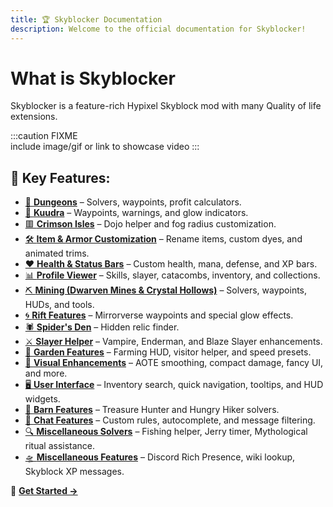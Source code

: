 ```yaml
---
title: 🏆 Skyblocker Documentation
description: Welcome to the official documentation for Skyblocker!
---
```

# What is Skyblocker
Skyblocker is a feature-rich Hypixel Skyblock mod with many Quality of life extensions.

:::caution
FIXME \
include image/gif or link to showcase video
:::

## 🔹 Key Features:
- [🏰 **Dungeons**](features/dungeons)  – Solvers, waypoints, profit calculators.
- [🐉 **Kuudra**](features/kuudra) – Waypoints, warnings, and glow indicators.  
- [🟥 **Crimson Isles**](features/crimson-isles) – Dojo helper and fog radius customization.  
- [🛠️ **Item & Armor Customization**](features/item-armor) – Rename items, custom dyes, and animated trims.  
- [❤️ **Health & Status Bars**](features/status-bars) – Custom health, mana, defense, and XP bars.  
- [📊 **Profile Viewer**](features/profile-viewer) – Skills, slayer, catacombs, inventory, and collections.  
- [⛏️ **Mining (Dwarven Mines & Crystal Hollows)**](features/mining) – Solvers, waypoints, HUDs, and tools.  
- [🌀 **Rift Features**](features/rift) – Mirrorverse waypoints and special glow effects.  
- [🕷️ **Spider's Den**](features/spiders-den) – Hidden relic finder.  
- [⚔️ **Slayer Helper**](features/slayer) – Vampire, Enderman, and Blaze Slayer enhancements.  
- [🌱 **Garden Features**](features/garden) – Farming HUD, visitor helper, and speed presets.  
- [🌟 **Visual Enhancements**](features/visuals) – AOTE smoothing, compact damage, fancy UI, and more.  
- [🖥️ **User Interface**](features/ui) – Inventory search, quick navigation, tooltips, and HUD widgets.  
- [🌾 **Barn Features**](features/barn) – Treasure Hunter and Hungry Hiker solvers.  
- [💬 **Chat Features**](features/chat) – Custom rules, autocomplete, and message filtering.  
- [🔍 **Miscellaneous Solvers**](features/misc-solvers) – Fishing helper, Jerry timer, Mythological ritual assistance.  
- [🛸 **Miscellaneous Features**](features/misc) – Discord Rich Presence, wiki lookup, Skyblock XP messages.  

📖 **[Get Started →](guides/installation)**

